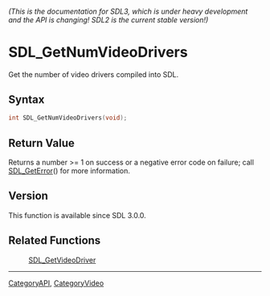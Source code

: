 ====== (This is the documentation for SDL3, which is under heavy development and the API is changing! SDL2 is the current stable version!) ======
= SDL_GetNumVideoDrivers =

Get the number of video drivers compiled into SDL.

== Syntax ==

<syntaxhighlight lang='c'>
int SDL_GetNumVideoDrivers(void);
</syntaxhighlight>

== Return Value ==

Returns a number >= 1 on success or a negative error code on failure; call
[[SDL_GetError]]() for more information.

== Version ==

This function is available since SDL 3.0.0.

== Related Functions ==

:[[SDL_GetVideoDriver]]

----
[[CategoryAPI]], [[CategoryVideo]]


